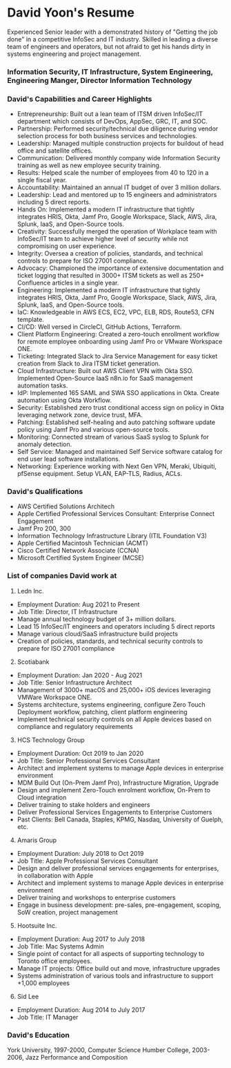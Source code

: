 # David Yoon's Resume
Experienced Senior leader with a demonstrated history of "Getting the job done" in a competitive InfoSec and IT industry. 
Skilled in leading a diverse team of engineers and operators, but not afraid to get his hands dirty in systems engineering and project management.

### Information Security, IT Infrastructure, System Engineering, Engineering Manger, Director Information Technology

### David's Capabilities and Career Highlights
- Entrepreneurship: Built out a lean team of ITSM driven InfoSec/IT department which consists of DevOps, AppSec, GRC, IT, and SOC.
- Partnership: Performed security/technical due diligence during vendor selection process for both business services and technologies.
- Leadership: Managed multiple construction projects for buildout of head office and satellite offices.
- Communication: Delivered monthly company wide Information Security training as well as new employee security training.
- Results: Helped scale the number of employees from 40 to 120 in a single fiscal year.
- Accountability: Maintained an annual IT budget of over 3 million dollars.
- Leadership: Lead and mentored up to 15 engineers and administrators including 5 direct reports.
- Hands On: Implemented a modern IT infrastructure that tightly integrates HRIS, Okta, Jamf Pro, Google Workspace, Slack, AWS, Jira, Splunk, IaaS, and Open-Source tools.
- Creativity: Successfully merged the operation of Workplace team with InfoSec/IT team to achieve higher level of security while not compromising on user experience.
- Integrity: Oversea a creation of policies, standards, and technical controls to prepare for ISO 27001 compliance.
- Advocacy: Championed the importance of extensive documentation and ticket logging that resulted in 3000+ ITSM tickets as well as 250+ Confluence articles in a single year.
- Engineering: Implemented a modern IT infrastructure that tightly integrates HRIS, Okta, Jamf Pro, Google Workspace, Slack, AWS, Jira, Splunk, IaaS, and Open-Source tools.
- IaC: Knowledgeable in AWS ECS, EC2, VPC, ELB, RDS, Route53, CFN template.
- CI/CD: Well versed in CircleCI, GitHub Actions, Terraform.
- Client Platform Engineering: Created a zero-touch enrollment workflow for remote employee onboarding using Jamf Pro or VMware Workspace ONE.
- Ticketing: Integrated Slack to Jira Service Management for easy ticket creation from Slack to Jira ITSM ticket generation.
- Cloud Infrastructure: Built out AWS Client VPN with Okta SSO. Implemented Open-Source IaaS n8n.io for SaaS management automation tasks.
- IdP: Implemented 165 SAML and SWA SSO applications in Okta. Create automation using Okta Workflow.
- Security: Established zero trust conditional access sign on policy in Okta leveraging network zone, device trust, MFA.
- Patching: Established self-healing and auto patching software update policy using Jamf Pro and various open-source tools.
- Monitoring: Connected stream of various SaaS syslog to Splunk for anomaly detection.
- Self Service: Managed and maintained Self Service software catalog for end user lead software installations.
- Networking: Experience working with Next Gen VPN, Meraki, Ubiquiti, pfSense equipment. Setup VLAN, EAP-TLS, Radius, ACLs.

### David's Qualifications
- AWS Certified Solutions Architech 
- Apple Certified Professional Services Consultant: Enterprise Connect Engagement
- Jamf Pro 200, 300
- Information Technology Infrastructure Library (ITIL Foundation V3)
- Apple Certified Macintosh Technician (ACMT)
- Cisco Certified Network Associate (CCNA)
- Microsoft Certified System Engineer (MCSE)

### List of companies David work at

1. Ledn Inc.
- Employment Duration: Aug 2021 to Present
- Job Title: Director, IT Infrastructure
- Manage annual technology budget of 3+ million dollars.
- Lead 15 InfoSec/IT engineers and operators including 5 direct reports
- Manage various cloud/SaaS infrastructure build projects
- Creation of policies, standards, and technical security controls to prepare for ISO 27001 compliance

2.  Scotiabank
- Employment Duration: Jan 2020 - Aug 2021
- Job Title: Senior Infrastructure Architect 
- Management of 3000+ macOS and 25,000+ iOS devices leveraging VMWare Workspace ONE.
- Systems architecture, systems engineering, configure Zero Touch Deployment workflow, patching, client platform engineering
- Implement technical security controls on all Apple devices based on compliance and regulatory requirements 

3.  HCS Technology Group
- Employment Duration: Oct 2019 to Jan 2020
- Job Title: Senior Professional Services Consultant 
- Architect and implement systems to manage Apple devices in enterprise environment
- MDM Build Out (On-Prem Jamf Pro), Infrastructure Migration, Upgrade
- Design and implement Zero-Touch enrolment workflow, On-Prem to Cloud integration
- Deliver training to stake holders and engineers
- Deliver Professional Services Engagements to Enterprise Customers
- Past Clients: Bell Canada, Staples, KPMG, Nasdaq, University of Guelph, etc.

4.  Amaris Group
- Employment Duration: July 2018 to Oct 2019
- Job Title: Apple Professional Services Consultant 
- Design and deliver professional services engagements for enterprises, in collaboration with Apple
- Architect and implement systems to manage Apple devices in enterprise environment
- Deliver training and workshops to enterprise customers
- Engage in business development: pre-sales, pre-engagement, scoping, SoW creation, project management

5. Hootsuite Inc.
- Employment Duration: Aug 2017 to July 2018
- Job Title: Mac Systems Admin 
- Single point of contact for all aspects of supporting technology to Toronto office employees.
- Manage IT projects: Office build out and move, infrastructure upgrades
- Systems administration of various tools and infrastructure to support +1,000 employees

6. Sid Lee
- Employment Duration: Aug 2014 to July 2017
- Job Title: IT Manager

### David's Education
York University, 1997-2000, Computer Science
Humber College, 2003-2006, Jazz Performance and Composition
